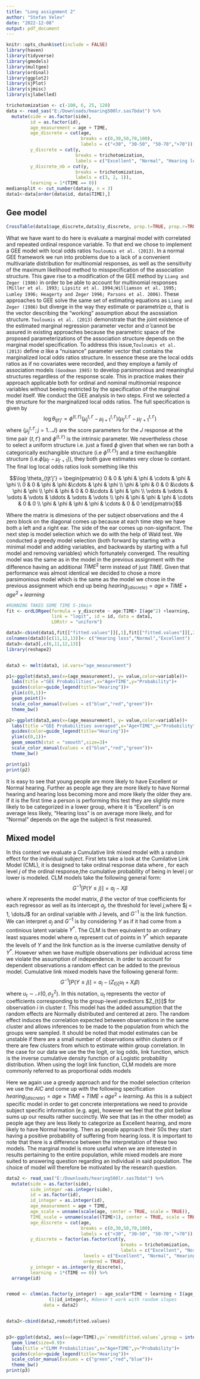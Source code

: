 ---
title: "Long assignment 2"
author: "Stefan Velev"
date: "2022-12-08"
output: pdf_document
---

```{r setup, include=FALSE}
knitr::opts_chunk$set(include = FALSE)
library(haven)
library(tidyverse)
library(gmodels)
library(multgee)
library(ordinal)
library(ggplot2)
library(sjPlot)
library(sjmisc)
library(sjlabelled)

trichotomization <- c(-100, 6, 25, 120)
data <- read_sas("E:/Downloads/hearing500lr.sas7bdat") %>%
  mutate(side = as.factor(side),
         id = as.factor(id),
         age_measurement = age + TIME,
         age_discrete = cut(age,
                            breaks = c(0,30,50,70,100),
                            labels = c("<30", "30-50", "50-70",">70")),
         y_discrete = cut(y,
                          breaks = trichotomization,
                          labels = c("Excellent", "Normal", "Hearing loss")),
         y_discrete_nb = cut(y,
                          breaks = trichotomization,
                          labels = c(3, 2, 1)),
         learning = 1*(TIME == 0))
mediansplit <- cut_number(data$y, n = 3)
data1<-data[order(data$id, data$TIME),]
```

## Gee model

```{r echo=FALSE}
CrossTable(data1$age_discrete,data1$y_discrete, prop.t=TRUE, prop.r=TRUE, prop.c=TRUE)
```

What we have want to do here is evaluate a marginal model with correlated and repeated ordinal responce variable. To that end we chose to implement a GEE model with local odds ratios `Touloumis et al. (2013)`. In a normal GEE framework we run into problems due to a lack of a convenient multivariate distribution for multinomial responses, as well as the sensitivity of the maximum likelihood method to misspecification of the association structure. This gave rise to a modification of the GEE method by `Liang and Zeger (1986)` in order to be able to account for multinomial responses `(Miller et al. 1993; Lipsitz et al. 1994;Williamson et al. 1995; Lumley 1996; Heagerty and Zeger 1996; Parsons et al. 2006)`. These approaches to GEE solve the same set of estimating equations as `Liang and Zeger (1986)` but diverge in the way they estimate or parametrize $\alpha$, that is the vector describing the "working" assumption about the asossiation structure. `Touloumis et al. (2013)` demonstrate that the joint existence of the estimated marginal regression parameter vector and $\hat{\alpha}$ cannot be assured in existing approaches because the parametric space of the proposed parameterizations of the association structure depends on the marginal model specification. To address this issue,`Touloumis et al. (2013)` define $\alpha$ like a “nuisance” parameter vector that contains the marginalized local odds ratios structure. In essence these are the local odds ratios as if no covariates were recorded, and they employe a family of association models `(Goodman 1985)` to develop parsimonious and meaningful structures regardless of the response scale. This in practice makes their approach applicable both for ordinal and nominal multinomial responce variables without beeing restricted by the specification of the marginal model itself. \newline
We conduct the GEE analysis in two steps. First we selected a the structure for the marginalized local odds ratios. The full specification is given by 
$$\log \theta_{tjt'j'}=\phi^{(t,t')}(\mu_{j}^{t,t'}-\mu_{j+1}^{t,t'})(\mu_{j'}^{t,t'}-\mu_{j'+1}^{t,t'})$$ 
where $\{\mu_{j}^{t,t'};j=1\dots J\}$ are the score parameters for the $J$ response at the time pair $\{t,t'\}$ and $\phi^{(t,t')}$ is the intrinsic parameter. We nevertheless chose to select a uniform structure i.e. just a fixed $\phi$ given that when we ran both a categorically exchangible structure (i.e $\phi^{\{t,t'\}}$) and a time exchangible structure (i.e.$\phi(\mu_{j'}-\mu_{j'+1})$), they both gave estimates very close to contant. The final log local odds ratios look something like this 

$$\log \theta_{tjt'j'} = 
\begin{pmatrix}
0 & 0 & \phi & \phi & \cdots & \phi & \phi \\
0 & 0 & \phi & \phi &\cdots & \phi & \phi \\
\phi & \phi & 0 & 0 &\cdots & \phi & \phi \\
\phi & \phi & 0 & 0 &\cdots & \phi & \phi \\
\vdots  & \vdots & \vdots & \vdots  & \ddots & \vdots & \vdots  \\
\phi & \phi & \phi & \phi & \cdots &  0 & 0 \\
\phi & \phi & \phi & \phi & \cdots &  0 & 0
\end{pmatrix}$$

Where the matrix is dimesions of the per subject observations and the 4 zero block on the diagonal comes up because at each time step we have both a left and a right ear. The side of the ear comes up non-signifacnt. \newline
The next step is model selection which we do with the help of Wald test. We conducted a greedy model selection (both forward by starting with a minimal model and adding variables, and backwards by starting with a full model and removing variables) which fortunately converged. The resulting model was the same as in the model in the previous assignment with the difference having an additional $TIME^2$ term instead of just $TIME$. Given that performance was almost identical we decided to chose a more parsimonious model which is the same as the model we chose in the previous assignment which end up being $hearing_{\{discrete\}}=age \times TIME +age^2+learning$ 

```{r include=FALSE}
#RUNNING TAKES SOME TIME 5-10min 
fit <- ordLORgee(formula = y_discrete ~ age:TIME+ I(age^2) +learning,
                 link = "logit", id = id, data = data1,
                 LORstr = "uniform")

data3<-cbind(data1,fit[["fitted.values"]][,1],fit[["fitted.values"]][,2],fit[["fitted.values"]][,3])
colnames(data3)[c(11,12,13)]<- c("Hearing loss","Normal","Excellent")
data3<-data3[,c(6,11,12,13)]
library(reshape2)


data3 <- melt(data3, id.vars="age_measurement")


```

```{r}
p1<-ggplot(data3,aes(x=(age_measurement), y= value,color=variable))+
  labs(title ="GEE Probabilities",x="Age+TIME",y="Probability")+
  guides(color=guide_legend(title="Hearing"))+
  ylim(c(0,1))+
  geom_point()+
  scale_color_manual(values = c("blue","red","green"))+
  theme_bw()

p2<-ggplot(data3,aes(x=(age_measurement), y= value,color=variable))+
  labs(title ="GEE Probabilities averaged",x="Age+TIME",y="Probability")+
  guides(color=guide_legend(title="Hearing"))+
  ylim(c(0,1))+
  geom_smooth(stat = "smooth",size=3)+
  scale_color_manual(values = c("blue","red","green"))+
  theme_bw()

print(p1)
print(p2)

```
It is easy to see that young people are more likely to have Excellent or Normal hearing. Further as people age they are more likely to have Normal hearing and hearing loss becoming more and more likely the older they are. If it is the first time a person is performing this test they are slightly more likely to be categorized in a lower group, where it is "Excellent" is on average less likely, "Hearing loss" is on average more likely, and for "Normal" depends on the age the subject is first measured.  

## Mixed model

In this context we evaluate a Cumulative link mixed model with a random effect for the individual subject. First lets take a look at the Cumilative Link Model (CML), it is designed to take ordinal response data where , for each level $j$ of the ordinal response,the cumulative probability of being in level j or lower is modeled. CLM models take the
following general form: 
$$
G^{-1}[P(Y \leq j)]=a_j-X\beta
$$
where $X$ represents the model matrix, $\beta$ the vector of true coefficients for each
regressor as well as its intercept $a_j$,  the threshold for level $j$,where  $j = 1, \dotsJ$ for an ordinal variable with J levels, and $G^{-1}$ is the link function. We can interpret $a_j$ and $G^{-1}$ is by considering $Y$ as if it had come from a continious latent variable $Y^*$. The CLM is then equivalent to an ordinary least squares model where $a_j$ represent cut of points in $Y^*$ which separate the levels of $Y$ and the link function as is the inverse cumilative density of $Y^*$. However when we have multiple observations per individual across time we violate the assumption of independence. In order to account for dependent observations a random effect can be added to the previous model. Cumulative link mixed models have the following general form:
$$
G^{-1}[P(Y \leq j)]=a_j-(Z_{t[i]}u_t+X_i\beta) 
$$
where $u_t \sim \mathcal{N}(0,\sigma^2_2)$. In this notation, $u_t$ represents the vector of coefficients corresponding to the group-level predictors $Z_{t[i]$ for observation $i$ in cluster $t$. This model has the added assumption that the random effects are Normally distributed and centered at zero. The random effect induces the correlation expected between observations in the same cluster and allows inferences to be made to the population from which the groups were sampled. It should be noted that model estimates can be unstable if there are a small number of observations within clusters or if there are few clusters from which to estimate within group correlation. In the case for our data we use the the logit, or log odds, link function, which is the inverse cumulative density function of a Logistic probability distribution. When using the logit link function, CLM models are more commonly referred to as proportional odds models \newline

Here we again use a greedy approach and for the model selection criterion we use the $AIC$ and come up with the following specification $hearing_{\{discrete\}}=age \times TIME+ TIME +age^2+learning$. As this is a subject specific model in order to get concrete interpretations we need to provide subject specific information (e.g. age), however we feel that the plot bellow sums up our results rather succinctly. We see that (as in the other model) as people age they are less likely to categorize as Excellent hearing, and more likely to have Normal hearing. Then as people approach their 50s they start having a positive probability of suffering from hearing loss. It is important to note that there is a difference between the interpretation of these two models. The marginal model is more useful when we are interested in results pertaining to the entire population, while mixed models are more suited to answering question regarding an individual in said population. The choice of model will therefore be motivated by the research question.

```{r include=FALSE}
data2 <- read_sas("E:/Downloads/hearing500lr.sas7bdat") %>%
  mutate(side = as.factor(side),
         side_integer =as.integer(side),
         id = as.factor(id),
         id_integer = as.integer(id),
         age_measurement = age + TIME,
         age_scale = unname(scale(age, center = TRUE, scale = TRUE)),
         TIME_scale = unname(scale((TIME+1), center = TRUE, scale = TRUE)),
         age_discrete = cut(age,
                            breaks = c(0,30,50,70,100),
                            labels = c("<30", "30-50", "50-70",">70")),
         y_discrete = factor(as.factor(cut(y,
                                           breaks = trichotomization,
                                           labels = c("Excellent", "Normal", "Hearing loss"))),
                             levels = c("Excellent", "Normal", "Hearing loss"),
                             ordered = TRUE),
         y_integer = as.integer(y_discrete),
         learning = 1*(TIME == 0)) %>%
  arrange(id)


remod <- clmm(as.factor(y_integer) ~ age_scale*TIME + learning + I(age_scale^2) +
                (1|id_integer), #doesn't work with random slopes
              data = data2)


data2<-cbind(data2,remod$fitted.values)



```

```{r}
p3<-ggplot(data2, aes(x=(age+TIME),y=`remod$fitted.values`,group = interaction(y_discrete, id),color=y_discrete))+
  geom_line(size=0.9)+
  labs(title ="CLMM Probabilities",x="Age+TIME",y="Probability")+
  guides(color=guide_legend(title="Hearing"))+
  scale_color_manual(values = c("green","red","blue"))+
  theme_bw()
print(p3)
```
